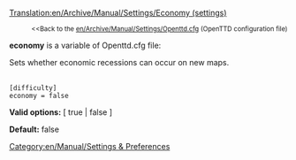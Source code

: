 [[Translation:en/Archive/Manual/Settings/Economy (settings)]]

:<small><<Back to the [[en/Archive/Manual/Settings/Openttd.cfg]] (OpenTTD configuration file)</small>


'''economy''' is a variable of Openttd.cfg file:

Sets whether economic recessions can occur on new maps.<br><br>
<pre>
[difficulty]
economy = false
</pre>

'''Valid options:''' [ true | false ]

'''Default:''' false


[[Category:en/Manual/Settings & Preferences]]